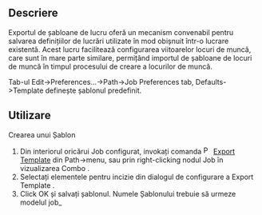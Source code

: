 <languages/>

{{Docnav
|[[CAM_Sanity|Sanity]]
|[[CAM_Inspect|Inspect]]
|[[CAM_Workbench|CAM]]
|IconL=CAM_Sanity.svg
|IconR=CAM_Inspect.svg
|IconC=Workbench_CAM.svg
}}

<div class="mw-translate-fuzzy">
{{GuiCommand|Name=Path ExportTemplate|Workbenches=[[Path Workbench|Path]]|MenuLocation=Path → Export Template|SeeAlso=[[Path_SetupSheet|Path SetupSheet]] }}
</div>

<span id="Description"></span>
==Descriere==

<div class="mw-translate-fuzzy">
Exportul de șabloane de lucru oferă un mecanism convenabil pentru salvarea definițiilor de lucrări utilizate în mod obișnuit într-o lucrare existentă. Acest lucru facilitează configurarea viitoarelor locuri de muncă, care sunt în mare parte similare, permițând importul de șabloane de locuri de muncă în timpul procesului de creare a locurilor de muncă.
</div>

<div class="mw-translate-fuzzy">
Tab-ul Edit->Preferences...->Path->Job Preferences tab, Defaults->Template definește șablonul predefinit.
</div>

<span id="Usage"></span>
==Utilizare==

<div class="mw-translate-fuzzy">
Crearea unui Șablon
#Din interiorul oricărui Job configurat, invokați comanda [[Image:Path-ExportTemplate.png |16px]] [[Path ExportTemplate|Export Template]] din Path->menu, sau prin right-clicking nodul Job în vizualizarea Combo .
#Selectați elementele pentru incizie din dialogul de configurare a  Export Template .  
#Click OK și salvați șablonul.  Numele Șablonului trebuie să urmeze modelul  job_<template name>.json  Când este afișat în  combobox de selectare, job_ prefix și extensia vor fi afișate. Accesul în Atelierul Path necesită salvarea modelelor în Directorul Macro sau Directorul Path, așa cum sunt configurate în Path Preferences.
</div>

<span id="Options"></span>
== Opţiuni ==

== Post Processing ==

<div class="mw-translate-fuzzy">
== Post Procesare ==
* Selectarea Postprocessorului
* Argumentele Postprocesorului
* Numele fișierului rezultat
</div>

== Stock ==

<div class="mw-translate-fuzzy">
== Stock ==
* Extent:  Stock Size
* Placement: Stock Location
</div>

== Setup Sheet ==

<div class="mw-translate-fuzzy">
== Setare Foaie ==
* Operation Heights
* Operation Depths
* Tool Rapid Speeds
</div>

== Tool controllers ==

<div class="mw-translate-fuzzy">
== Controlerele de instrumente ==
* Controlere de scule selectate.
</div>


{{Docnav
|[[CAM_Sanity|Sanity]]
|[[CAM_Inspect|Inspect]]
|[[CAM_Workbench|CAM]]
|IconL=CAM_Sanity.svg
|IconR=CAM_Inspect.svg
|IconC=Workbench_CAM.svg
}}

{{CAM_Tools_navi{{#translation:}}}}
{{Userdocnavi{{#translation:}}}}